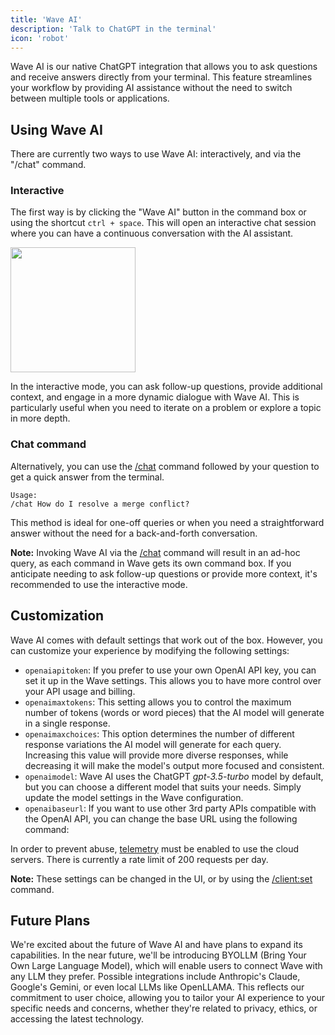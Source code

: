 ```yaml
---
title: 'Wave AI'
description: 'Talk to ChatGPT in the terminal'
icon: 'robot'
---
```


Wave AI is our native ChatGPT integration that allows you to ask questions and receive answers directly from your terminal. This feature streamlines your workflow by providing AI assistance without the need to switch between multiple tools or applications.

## Using Wave AI
​There are currently two ways to use Wave AI: interactively, and via the "/chat" command.

### Interactive

The first way is by clicking the "Wave AI" button in the command box or using the shortcut `ctrl + space`. This will open an interactive chat session where you can have a continuous conversation with the AI assistant.

<img height="200" src="/images/waveai.gif" />

In the interactive mode, you can ask follow-up questions, provide additional context, and engage in a more dynamic dialogue with Wave AI. This is particularly useful when you need to iterate on a problem or explore a topic in more depth.

### Chat command
Alternatively, you can use the [/chat](/reference/slashcommands#chat) command followed by your question to get a quick answer from the terminal.
```
Usage:
/chat How do I resolve a merge conflict?
```

This method is ideal for one-off queries or when you need a straightforward answer without the need for a back-and-forth conversation.

**Note:** Invoking Wave AI via the [/chat](/reference/slashcommands#chat) command will result in an ad-hoc query, as each command in Wave gets its own command box. If you anticipate needing to ask follow-up questions or provide more context, it's recommended to use the interactive mode.

## Customization

Wave AI comes with default settings that work out of the box. However, you can customize your experience by modifying the following settings:

- `openaiapitoken`: If you prefer to use your own OpenAI API key, you can set it up in the Wave settings. This allows you to have more control over your API usage and billing.
- `openaimaxtokens`: This setting allows you to control the maximum number of tokens (words or word pieces) that the AI model will generate in a single response. 
- `openaimaxchoices`: This option determines the number of different response variations the AI model will generate for each query. Increasing this value will provide more diverse responses, while decreasing it will make the model's output more focused and consistent.
- `openaimodel`: Wave AI uses the ChatGPT *gpt-3.5-turbo* model by default, but you can choose a different model that suits your needs. Simply update the model settings in the Wave configuration.
- `openaibaseurl`: If you want to use other 3rd party APIs compatible with the OpenAI API, you can change the base URL using the following command:

In order to prevent abuse, [telemetry](/reference/telemetry) must be enabled to use the cloud servers. There is currently a rate limit of 200 requests per day.

**Note:** These settings can be changed in the UI, or by using the [/client:set](/reference/slashcommands#client-set) command.

## Future Plans
We're excited about the future of Wave AI and have plans to expand its capabilities. In the near future, we'll be introducing BYOLLM (Bring Your Own Large Language Model), which will enable users to connect Wave with any LLM they prefer. Possible integrations include Anthropic's Claude, Google's Gemini, or even local LLMs like OpenLLAMA. This reflects our commitment to user choice, allowing you to tailor your AI experience to your specific needs and concerns, whether they're related to privacy, ethics, or accessing the latest technology. 